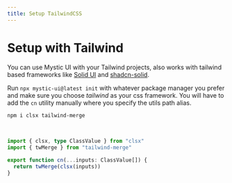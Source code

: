 ```yaml
---
title: Setup TailwindCSS
---
```


# Setup with Tailwind

You can use Mystic UI with your Tailwind projects, also works with tailwind based frameworks like [Solid UI](https://www.solid-ui.com/) and [shadcn-solid](https://shadcn-solid.com/).

Run `npx mystic-ui@latest init` with whatever package manager you prefer and make sure you choose *tailwind* as your css framework. You will have to add the `cn` utility manually where you specify the utils path alias.

```sh
npm i clsx tailwind-merge
```

<br />

```ts
import { clsx, type ClassValue } from "clsx"
import { twMerge } from "tailwind-merge"

export function cn(...inputs: ClassValue[]) {
  return twMerge(clsx(inputs))
}
```